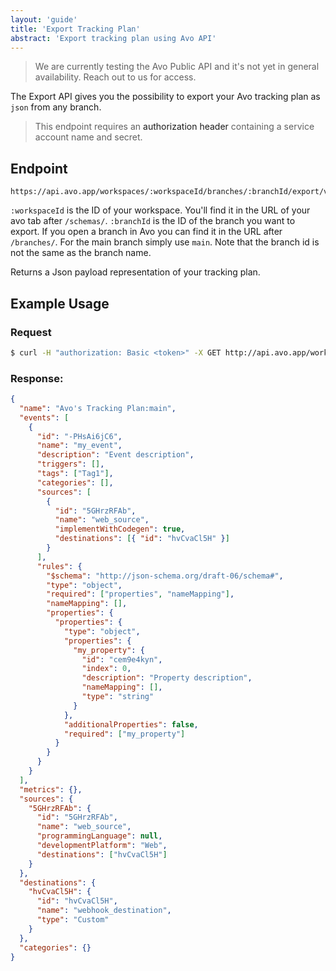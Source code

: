 ```yaml
---
layout: 'guide'
title: 'Export Tracking Plan'
abstract: 'Export tracking plan using Avo API'
---
```


> We are currently testing the Avo Public API and it's not yet in general availability. Reach out to us for access.


The Export API gives you the possibility to export your Avo tracking plan as `json` from any branch.

> This endpoint requires an <Link passHref href="/public-api/authentication#authenticating-with-avo-api"><a>authorization header</a></Link> containing a service account name and secret.

## Endpoint

```Url
https://api.avo.app/workspaces/:workspaceId/branches/:branchId/export/v1
```

`:workspaceId` is the ID of your workspace. You'll find it in the URL of your avo tab after `/schemas/`. `:branchId` is the ID of the branch you want to export. If you open a branch in Avo you can find it in the URL after `/branches/`. For the main branch simply use `main`. Note that the branch id is not the same as the branch name.

Returns <Link passHref href="/workspace/tracking-plan/publishing#payload-format"><a>a Json payload representation of your tracking plan.</a></Link>

## Example Usage

### Request

```sh
$ curl -H "authorization: Basic <token>" -X GET http://api.avo.app/workspaces/:workspaceId/branches/main/export/v1
```

### Response:

```json
{
  "name": "Avo's Tracking Plan:main",
  "events": [
    {
      "id": "-PHsAi6jC6",
      "name": "my_event",
      "description": "Event description",
      "triggers": [],
      "tags": ["Tag1"],
      "categories": [],
      "sources": [
        {
          "id": "5GHrzRFAb",
          "name": "web_source",
          "implementWithCodegen": true,
          "destinations": [{ "id": "hvCvaCl5H" }]
        }
      ],
      "rules": {
        "$schema": "http://json-schema.org/draft-06/schema#",
        "type": "object",
        "required": ["properties", "nameMapping"],
        "nameMapping": [],
        "properties": {
          "properties": {
            "type": "object",
            "properties": {
              "my_property": {
                "id": "cem9e4kyn",
                "index": 0,
                "description": "Property description",
                "nameMapping": [],
                "type": "string"
              }
            },
            "additionalProperties": false,
            "required": ["my_property"]
          }
        }
      }
    }
  ],
  "metrics": {},
  "sources": {
    "5GHrzRFAb": {
      "id": "5GHrzRFAb",
      "name": "web_source",
      "programmingLanguage": null,
      "developmentPlatform": "Web",
      "destinations": ["hvCvaCl5H"]
    }
  },
  "destinations": {
    "hvCvaCl5H": {
      "id": "hvCvaCl5H",
      "name": "webhook_destination",
      "type": "Custom"
    }
  },
  "categories": {}
}
```
